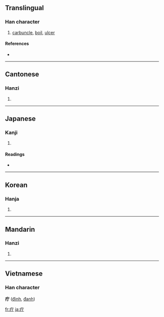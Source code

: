 ==Translingual==

===Han character===
{{Han char|rn=104|rad=疒|as=02|sn=7|four=0012<sub>1</sub>|canj=大一弓 (KMN)}}

# [[carbuncle]], [[boil]], [[ulcer]]

====References====
* {{Han ref|kx=0769.040|dkj=22019|dj=1179.070|hdz=42659.030|uh=7594|ud=30100|bh=CB6F|bd=52079}}

----

==Cantonese==

===Hanzi===
{{yue-hanzi|jyut=|y=deng1, ding1}}

# {{defn|Cantonese}}

----

==Japanese==

===Kanji===
{{ja-kanji|grade=|rs=疒02}}

# {{defn|Japanese}}

====Readings====
* {{ja-readings|on=[[ちょう]] (chō)|kun=[[かさ]] (kasa)|nanori=}}

----

==Korean==

===Hanja===
{{ko-hanja|hangeul=정|eumhun=|rv=jeong|mr=chŏng|y=ceng}}

# {{defn|Korean}}

----

==Mandarin==

===Hanzi===
{{cmn-hanzi|pin=[[dīng]] ([[ding1]])|wg=ting<sup>1</sup>}}

# {{defn|Mandarin}}

----

==Vietnamese==
===Han character===
'''疔''' ([[đinh]], [[đanh]])

[[fr:疔]]
[[ja:疔]]